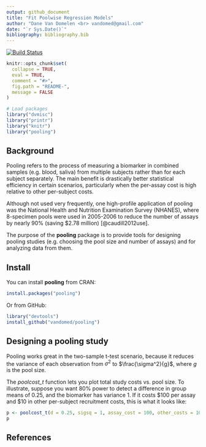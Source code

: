 ```yaml
---
output: github_document
title: "Fit Poolwise Regression Models"
author: "Dane Van Domelen <br> vandomed@gmail.com"
date: "`r Sys.Date()`"
bibliography: bibliography.bib
---
```


<!-- README.md is generated from README.Rmd. Please edit that file -->

[![Build Status](https://travis-ci.org/vandomed/pooling.svg?branch=master)](https://travis-ci.org/vandomed/pooling)

```r

knitr::opts_chunk$set(
  collapse = TRUE,
  eval = TRUE,
  comment = "#>",
  fig.path = "README-",
  message = FALSE
)

# Load packages
library("dvmisc")
library("printr")
library("knitr")
library("pooling")
```


## Background

Pooling refers to the process of measuring a biomarker in combined samples (e.g. blood, saliva) from multiple subjects rather than for each subject separately. The main benefit is drastically better statistical efficiency in certain scenarios, particularly when the per-assay cost is high relative to other per-subject costs.

Although not used very frequently, one high-profile application of pooling was the National Health and Nutrition Examination Survey (NHANES), where 8-specimen pools were used in 2005-2006 to reduce the number of assays by nearly 90\% (saving \$2.78 million) [@caudill2012use].

The purpose of the **pooling** package is to provide tools for designing pooling studies (e.g. choosing the pool size and number of assays) and for analyzing data from them.


## Install

You can install **pooling** from CRAN:

```r
install.packages("pooling")
```

Or from GitHub:

```r
library("devtools")
install_github("vandomed/pooling")
```


## Designing a pooling study

Pooling works great in the two-sample t-test scenario, because it reduces the variance of each observation from $\sigma^2$ to $\frac{\sigma^2}{g}$, where $g$ is the pool size.

The *poolcost_t* function lets you plot total study costs vs. pool size. To illustrate, suppose you want 80\% power to detect a difference in group means of 0.25, and the biomarker has variance 1. If it costs \$100 per assay and \$10 in other per-subject recruitment costs, this is what it looks like:

```r
p <- poolcost_t(d = 0.25, sigsq = 1, assay_cost = 100, other_costs = 10)
p
```


<!-- ## Analyzing data from a pooling study -->


## References
